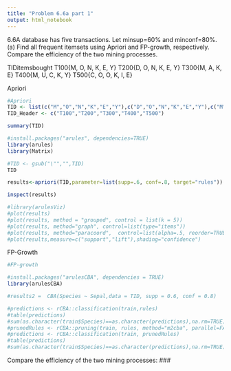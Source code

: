 ```yaml
---
title: "Problem 6.6a part 1"
output: html_notebook
---
```


6.6A database has five transactions. Let minsup=60% and minconf=80%.
(a)  Find all frequent itemsets using Apriori and FP-growth, respectively. Compare the efficiency of the two mining processes.

TIDitemsbought
T100{M, O, N, K, E, Y}
T200{D, O, N, K, E, Y}
T300{M, A, K, E}
T400{M, U, C, K, Y}
T500{C, O, O, K, I, E}

Apriori
```r
#Apriori
TID <- list(c("M","O","N","K","E","Y"),c("D","O","N","K","E","Y"),c("M","A","K","E"),c("M","U","C","K","Y"),c("C","O","O","K","I","E"))
TID_Header <- c("T100","T200","T300","T400","T500")

summary(TID)

#install.packages("arules", dependencies=TRUE)
library(arules)
library(Matrix)

#TID <- gsub("\"","",TID)
TID

results<-apriori(TID,parameter=list(supp=.6, conf=.8, target="rules"))

inspect(results)

#library(arulesViz)
#plot(results)
#plot(results, method = "grouped", control = list(k = 5))
#plot(results, method="graph", control=list(type="items"))
#plot(results, method="paracoord",  control=list(alpha=.5, reorder=TRUE))
#plot(results,measure=c("support","lift"),shading="confidence")
```

FP-Growth 
```r
#FP-growth

#install.packages("arulesCBA", dependencies = TRUE)
library(arulesCBA)

#results2 =  CBA(Species ~ Sepal,data = TID, supp = 0.6, conf = 0.8)

#predictions <- rCBA::classification(train,rules)
#table(predictions)
#sum(as.character(train$Species)==as.character(predictions),na.rm=TRUE)/length(predictions)
#prunedRules <- rCBA::pruning(train, rules, method="m2cba", parallel=FALSE)
#predictions <- rCBA::classification(train, prunedRules)
#table(predictions)
#sum(as.character(train$Species)==as.character(predictions),na.rm=TRUE)/length(predictions)
```

Compare the efficiency of the two mining processes:
###

